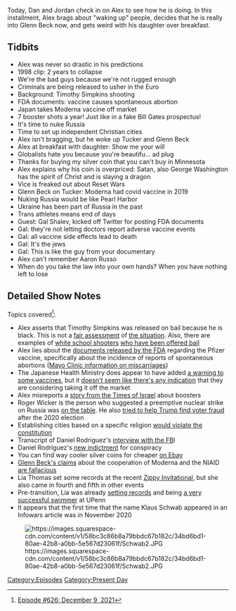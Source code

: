 {{DEFAULTSORT:
    #_EPISODE_0626:December 9, 2021
}}{{Episode
    | title           = December 9, 2021
    | caption         = Listen to this episode on [https://knowledgefight.libsyn.com/626-december-9-2021 Libsyn] [https://open.spotify.com/episode/3ulsw1nbVzM96jVGbs59qp Spotify], Read the [[Transcript/626: December 9, 2021|Unofficial Transcript]], View discussion on [https://reddit.com/rfcv4m Reddit]
    | episodeNumber   = 626
    | length          = 01:27:46
    | airDate         = December 13, 2021
    | coverageDate    = December 9, 2021
    | episodeType     = [[:Category:Present Day|Present Day]]
    | appearance      = [[Timothy Simpkins]], [[Bill Gates]], [[Tucker Carlson]], [[Glenn Beck]], [[Gal Shalev]]
    | previousEpisode = [[625: December 5, 2021]]
    | nextEpisode     = [[627: Reset Wars: Episode 2]]
}}

{{Stub}}

Today, Dan and Jordan check in on Alex to see how he is doing.  In this installment, Alex brags about "waking up" people, decides that he is really into Glenn Beck now, and gets weird with his daughter over breakfast.

==Tidbits==

*Alex was never so drastic in his predictions
*1998 clip: 2 years to collapse
*We're the bad guys because we're not rugged enough
*Criminals are being released to usher in the Euro
*Background: Timothy Simpkins shooting
*FDA documents: vaccine causes spontaneous abortion
*Japan takes Moderna vaccine off market
*7 booster shots a year! Just like in a fake Bill Gates prospectus!
*It's time to nuke Russia
*Time to set up independent Christian cities
*Alex isn't bragging, but he woke up Tucker and Glenn Beck
*Alex at breakfast with daughter: Show me your will
*Globalists hate you because you're beautifu... ad plug
*Thanks for buying my silver coin that you can't buy in Minnesota
*Alex explains why his coin is overpriced: Satan, also George Washington has the spirit of Christ and is slaying a dragon
*Vice is freaked out about Reset Wars
*Glenn Beck on Tucker: Moderna had covid vaccine in 2019
*Nuking Russia would be like Pearl Harbor
*Ukraine has been part of Russia in the past
*Trans athletes means end of days
*Guest: Gal Shalev, kicked off Twitter for posting FDA documents
*Gal: they're not letting doctors report adverse vaccine events
*Gal: all vaccine side effects lead to death
*Gal: It's the jews
*Gal: This is like the guy from your documentary
*Alex can't remember Aaron Russo
*When do you take the law into your own hands? When you have nothing left to lose

==Detailed Show Notes==

Topics covered<ref>[https://knowledgefight.com/research/2021/12/12/episode-626-december-9-2021 Episode #626: December 9, 2021]</ref>:

*Alex asserts that Timothy Simpkins was released on bail because he is black. This is not a [https://nypost.com/2021/10/07/suspected-texas-high-school-shooter-released-from-jail/ fair assessment] of [https://nypost.com/2021/10/07/suspected-texas-school-shooter-timothy-george-simpkins-was-bullied-family/ the situation]. Also, there are examples of [https://www.courier-journal.com/story/news/local/2018/03/01/marshall-county-high-school-shooter-gabe-parker-courtroom-video/386764002/ white school shooters] [https://www.chicagotribune.com/news/breaking/ct-met-dixon-school-shooting-court-20180518-story.html who have been offered bail]
*Alex lies about the [https://phmpt.org/wp-content/uploads/2021/11/5.3.6-postmarketing-experience.pdf documents released by the FDA] regarding the Pfizer vaccine, specifically about the incidence of reports of spontaneous abortions ([https://www.mayoclinic.org/diseases-conditions/pregnancy-loss-miscarriage/symptoms-causes/syc-20354298 Mayo Clinic information on miscarriages])
*The Japanese Health Ministry does appear to have added [https://freewestmedia.com/2021/12/07/japanese-ministry-of-health-warns-of-serious-side-effects-from-vaccines/ a warning to some vaccines], but it [https://www.japantimes.co.jp/news/2021/10/14/national/science-health/japan-men-under-30-pfizer-moderna/ doesn't seem like there's any indication] that they are considering taking it off the market
*Alex misreports a [https://www.timesofisrael.com/fourth-covid-shot-for-all-israelis-a-possibility-health-minister-says/ story from the Times of Israel] about boosters
*Roger Wicker is the person who suggested a preemptive nuclear strike on Russia was [https://www.dailymail.co.uk/news/article-10289031/Wicker-suggests-NUKE-Russia-Ukraine-invasion-claims-table.html on the table]. He also [https://mississippitoday.org/2020/11/25/wicker-searches-for-voter-fraud-as-mississippi-republicans-wont-acknowledge-trump-loss/ tried to help Trump find voter fraud] after the 2020 election
*Establishing cities based on a specific religion [https://law.justia.com/constitution/us/amendment-01/02-establishment-of-religion.html would violate the constitution]
*Transcript of Daniel Rodriguez's [https://storage.courtlistener.com/recap/gov.uscourts.dcd.229256/gov.uscourts.dcd.229256.38.1.pdf interview with the FB]I
*Daniel Rodriguez's [https://www.justice.gov/usao-dc/press-release/file/1451986/download new indictment] for conspiracy
*You can find way cooler silver coins for cheaper [https://www.ebay.com/itm/165059047868?hash=item266e4931bc%3Ag%3ABDEAAOSwmuNhODOB on Ebay]
*[https://www.politifact.com/article/2021/dec/10/fact-checking-glenn-becks-claim-us-government-co-o/ Glenn Beck's claims] about the cooperation of Moderna and the NIAID [https://factcheck.afp.com/moderna-had-not-developed-covid-19-vaccine-2019 are fallacious]
*Lia Thomas set some records at the recent [https://pennathletics.com/news/2021/12/3/womens-swimming-and-diving-womens-swimming-diving-in-second-place-after-day-one-of-zippy-invitational.aspx Zippy Invitational], but she also came in fourth and fifth in other events
*Pre-transition, Lia was already [https://swimswam.com/will-thomas-sets-pool-record-penn-hosts-west-chester/ setting records] and being [https://pennathletics.com/sports/mens-swimming-and-diving/roster/will-thomas/14590 a very successful swimmer] at UPenn
*It appears that the first time that the name Klaus Schwab appeared in an Infowars article was in November 2020

[[File:https://images.squarespace-cdn.com/content/v1/58bc3c86b8a79bbdc67b182c/34bd6bd1-80ae-42b8-a0bb-5e567d23061f/Schwab2.JPG|thumb|none]]

[[Category:Episodes]]
[[Category:Present Day]]
